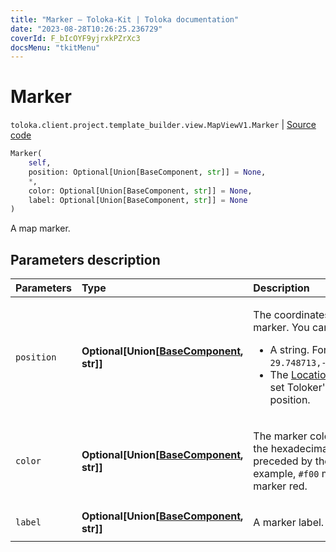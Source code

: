 ```yaml
---
title: "Marker — Toloka-Kit | Toloka documentation"
date: "2023-08-28T10:26:25.236729"
coverId: F_bIcOYF9yjrxkPZrXc3
docsMenu: "tkitMenu"
---
```


# Marker

`toloka.client.project.template_builder.view.MapViewV1.Marker` | [Source code](https://github.com/Toloka/toloka-kit/blob/v1.2.1/src/client/project/template_builder/view.py#L462)

```python
Marker(
    self,
    position: Optional[Union[BaseComponent, str]] = None,
    *,
    color: Optional[Union[BaseComponent, str]] = None,
    label: Optional[Union[BaseComponent, str]] = None
)
```

A map marker.

## Parameters description

| Parameters | Type | Description |
| :----------| :----| :-----------|
`position`|**Optional\[Union\[[BaseComponent](/docs/toloka-kit/reference/toloka.client.project.template_builder.base.BaseComponent), str\]\]**|<p>The coordinates of the marker. You can use:</p> <ul> <li>A string. For example, `29.748713,-95.404287`.</li> <li>The [LocationData](/docs/toloka-kit/reference/toloka.client.project.template_builder.data.LocationData) to set Toloker's current position.</li> </ul>
`color`|**Optional\[Union\[[BaseComponent](/docs/toloka-kit/reference/toloka.client.project.template_builder.base.BaseComponent), str\]\]**|<p>The marker color. Use the hexadecimal values preceded by the `#`. For example, `#f00` makes the marker red.</p>
`label`|**Optional\[Union\[[BaseComponent](/docs/toloka-kit/reference/toloka.client.project.template_builder.base.BaseComponent), str\]\]**|<p>A marker label.</p>